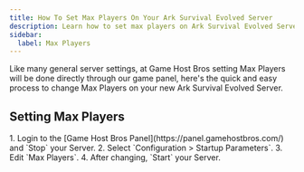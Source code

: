 ```yaml
---
title: How To Set Max Players On Your Ark Survival Evolved Server
description: Learn how to set max players on Ark Survival Evolved Server
sidebar:
  label: Max Players
---
```


Like many general server settings, at Game Host Bros setting Max Players will be done directly through our game panel, here's the quick and easy process to change Max Players on your new Ark Survival Evolved Server.

## Setting Max Players

<Steps>
1. Login to the [Game Host Bros Panel](https://panel.gamehostbros.com/) and `Stop` your Server.
2. Select `Configuration > Startup Parameters`.
3. Edit `Max Players`.
4. After changing, `Start` your Server.
</Steps>
